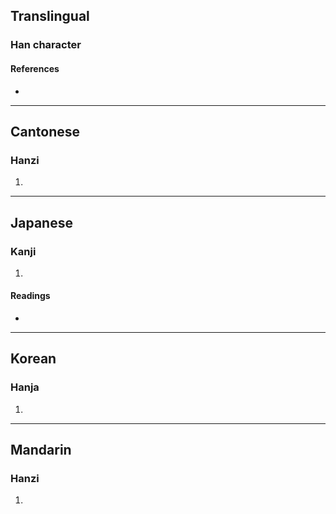 {{character info/new}}
==Translingual==

===Han character===
{{Han char|rn=30|rad=口|as=10|sn=13|four=64027|canj=RKSB|ids=⿰口脅}}

====References====
* {{Han ref|kx=0202.150|dkj=04059|dj=0424.380|hdz=10672.010|uh=55CB|ud=21963|bh=DCCE|bd=56526}}

----

==Cantonese==

===Hanzi===
{{yue-hanzi|jyut=|y=hip3}}

# {{defn|lang=yue|sort=口10}}

----

==Japanese==

===Kanji===
{{ja-kanji|grade=|rs=口10}}

# {{defn|lang=ja|sort=口10}}

====Readings====
* {{ja-readings|on=[[きょう]] (kyō), [[こう]] (kō)|kun=[[おどす]] (odosu)}}

----

==Korean==

===Hanja===
{{ko-hanja|hangeul=협|rv=hyeop|mr=hyŏp}}

# {{defn|lang=ko|sort=口10}}

----

==Mandarin==

===Hanzi===
{{cmn-hanzi|pin=[[ài]] ([[ai4]]), [[xié]] ([[xie2]])|wg=ai<sup>4</sup>, hsieh<sup>2</sup>}}

# {{defn|lang=cmn|sort=口10}}